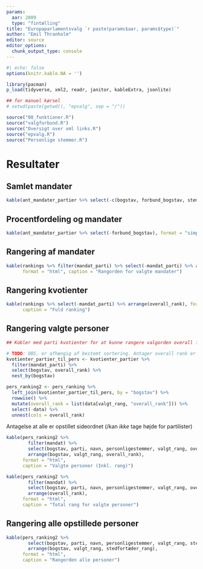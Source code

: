 ```yaml
---
params:
  aar: 2009
  type: "fintælling"
title: "Europaparlamentsvalg `r paste(params$aar, params$type)`"
author: "Emil Thranholm"
editor: source
editor_options: 
  chunk_output_type: console
---
```


```r
#| echo: false
options(knitr.kable.NA = '')
```


```r

library(pacman)
p_load(tidyverse, xml2, readr, janitor, kableExtra, jsonlite)

## for manuel kørsel
# setwd(paste(getwd(), "epvalg", sep = "/"))

source("00_funktioner.R")
source("valgforbund.R")
source("Oversigt over xml links.R")
source("epvalg.R")
source("Personlige stemmer.R")

```

# Resultater

## Samlet mandater

```r
kable(ant_mandater_partier %>% select(-c(bogstav, forbund_bogstav, stemmer, pct_stemmer)) %>% filter(mandater > 0), format = "simple")
```

## Procentfordeling og mandater

```r

kable(ant_mandater_partier %>% select(-forbund_bogstav), format = "simple")

```

## Rangering af mandater

```r

kable(rankings %>% filter(mandat_parti) %>% select(-mandat_parti) %>% arrange(overall_rank),
      format = "html", caption = "Rangorden for valgte mandater")

```

## Rangering kvotienter

```r
kable(rankings %>% select(-mandat_parti) %>% arrange(overall_rank), format = "html",
      caption = "Fuld ranking")

```

## Rangering valgte personer

```r
## Kobler med parti kvotienter for at kunne rangere valgorden overall for personer

# TODO: OBS, er afhængig af bestemt sortering. Antager overall rank er stigende, grupperet på partier.
kvotienter_partier_til_pers <- kvotienter_partier %>% 
  filter(mandat_parti) %>% 
  select(bogstav, overall_rank) %>% 
  nest_by(bogstav)

pers_ranking2 <- pers_ranking %>% 
  left_join(kvotienter_partier_til_pers, by = "bogstav") %>% 
  rowwise() %>%
  mutate(overall_rank = list(data[valgt_rang, "overall_rank"])) %>% 
  select(-data) %>% 
  unnest(cols = overall_rank)


```


Antagelse at alle er opstillet sideordnet (/kan *ikke* tage højde for partilister)

```r

kable(pers_ranking2 %>% 
        filter(mandat) %>% 
        select(bogstav, parti, navn, personligestemmer, valgt_rang, overall_rank) %>% 
        arrange(bogstav, valgt_rang, overall_rank),
      format = "html",
      caption = "Valgte personer (Inkl. rang)")

```

```r

kable(pers_ranking2 %>% 
        filter(mandat) %>% 
        select(bogstav, parti, navn, personligestemmer, valgt_rang, overall_rank) %>% 
        arrange(overall_rank),
      format = "html",
      caption = "Total rang for valgte personer")

```

## Rangering alle opstillede personer

```r

kable(pers_ranking2 %>% 
        select(bogstav, parti, navn, personligestemmer, valgt_rang, stedfortæder_rang) %>% 
        arrange(bogstav, valgt_rang, stedfortæder_rang), 
      format = "html",
      caption = "Rangorden alle personer")

```



